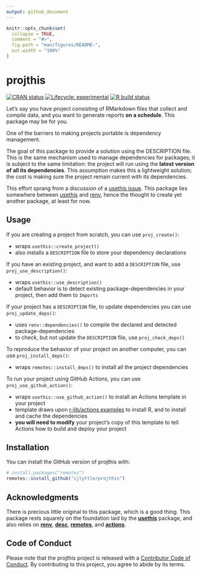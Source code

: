 ```yaml
---
output: github_document
---
```


<!-- README.md is generated from README.Rmd. Please edit that file -->

```r
knitr::opts_chunk$set(
  collapse = TRUE,
  comment = "#>",
  fig.path = "man/figures/README-",
  out.width = "100%"
)
```

# projthis

<!-- badges: start -->
[![CRAN status](https://www.r-pkg.org/badges/version/projthis)](https://CRAN.R-project.org/package=projthis)
[![Lifecycle: experimental](https://img.shields.io/badge/lifecycle-experimental-orange.svg)](https://www.tidyverse.org/lifecycle/#experimental)
[![R build status](https://github.com/ijlyttle/projthis/workflows/R-CMD-check/badge.svg)](https://github.com/ijlyttle/projthis/actions)
<!-- badges: end -->

Let's say you have project consisting of RMarkdown files that collect and compile data, and you want to generate reports **on a schedule**. This package may be for you.

One of the barriers to making projects portable is dependency management. 

The goal of this package to provide a solution using the DESCRIPTION file. This is the same mechanism used to manage dependencies for packages; it is subject to the same limitation: the project will run using the **latest version of all its dependencies**.
This assumption makes this a lightweight solution; the cost is making sure the project remain current with its dependencies.

This effort sprang from a discussion of a [usethis issue](https://github.com/r-lib/usethis/issues/1194).
This package lies somewhere between [usethis](https://usethis.r-lib.org/) and [renv](https://rstudio.github.io/renv), hence the thought to create yet another package, at least for now.

## Usage

If you are creating a project from scratch, you can use `proj_create()`: 

  - wraps `usethis::create_project()`
  - also installs a `DESCRIPTION` file to store your dependency declarations

If you have an existing project, and want to add a `DESCRIPTION` file, use `proj_use_description()`:

  - wraps `usethis::use_description()`
  - default behavior is to detect existing package-dependencies in your project, then add them to `Imports`

If your project has a `DESCRIPTION` file, to update dependencies you can use `proj_update_deps()`:

  - uses `renv::dependencies()` to compile the declared and detected package-dependencies
  - to check, but not update the `DESCRIPTION` file, use `proj_check_deps()`

To reproduce the behavior of your project on another computer, you can use `proj_install_deps()`:

  - wraps `remotes::install_deps()` to install all the project dependencies

To run your project using GitHub Actions, you can use `proj_use_github_action()`:

  - wraps `usethis::use_github_action()` to install an Actions template in your project
  - template draws upon [r-lib/actions examples](https://github.com/r-lib/actions/tree/master/examples) to install R, and to install and cache the dependencies
  - **you will need to modify** your project's copy of this template to tell Actions how to build and deploy your project
 
## Installation

You can install the GitHub version of projthis with:

```r
# install.packages("remotes")
remotes::install_github("ijlyttle/projthis")
```

## Acknowledgments

There is precious little original to this package, which is a good thing.
This package rests squarely on the foundation laid by the [**usethis**](https://usethis.r-lib.org/) package, and also relies on [**renv**](https://rstudio.github.io/renv/), [**desc**](https://github.com/r-lib/desc), [**remotes**](https://remotes.r-lib.org/), and [**actions**](https://github.com/r-lib/actions).

## Code of Conduct

Please note that the projthis project is released with a [Contributor Code of Conduct](https://contributor-covenant.org/version/2/0/CODE_OF_CONDUCT.html). 
By contributing to this project, you agree to abide by its terms.
